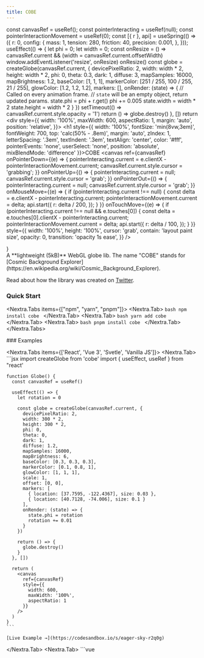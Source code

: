 ```yaml
---
title: COBE
---
```



  const canvasRef = useRef();
  const pointerInteracting = useRef(null);
  const pointerInteractionMovement = useRef(0);
  const [{ r }, api] = useSpring(() => ({
    r: 0,
    config: {
      mass: 1,
      tension: 280,
      friction: 40,
      precision: 0.001,
    },
  }));
  useEffect(() => {
    let phi = 0;
    let width = 0;
    const onResize = () => canvasRef.current && (width = canvasRef.current.offsetWidth)
    window.addEventListener('resize', onResize)
    onResize()
    const globe = createGlobe(canvasRef.current, {
      devicePixelRatio: 2,
      width: width * 2,
      height: width * 2,
      phi: 0,
      theta: 0.3,
      dark: 1,
      diffuse: 3,
      mapSamples: 16000,
      mapBrightness: 1.2,
      baseColor: [1, 1, 1],
      markerColor: [251 / 255, 100 / 255, 21 / 255],
      glowColor: [1.2, 1.2, 1.2],
      markers: [],
      onRender: (state) => {
        // Called on every animation frame.
        // `state` will be an empty object, return updated params.
        state.phi = phi + r.get()
        phi += 0.005
        state.width = width * 2
        state.height = width * 2
      }
    })
    setTimeout(() => canvasRef.current.style.opacity = '1')
    return () => globe.destroy()
  }, [])
  return <div style={{
    width: '100%',
    maxWidth: 600,
    aspectRatio: 1,
    margin: 'auto',
    position: 'relative',
  }}>
    <h1 style={{
      width: '100%',
      fontSize: 'min(8vw,3em)',
      fontWeight: 700,
      top: 'calc(50% - .8em)',
      margin: 'auto',
      zIndex: 1, 
      letterSpacing: '.3em',
      textIndent: '.3em',
      textAlign: 'center',
      color: '#fff',
      pointerEvents: 'none',
      userSelect: 'none',
      position: 'absolute',
      mixBlendMode: 'difference'
    }}>COBE</h1>
    <canvas
      ref={canvasRef}
      onPointerDown={(e) => {
        pointerInteracting.current =
          e.clientX - pointerInteractionMovement.current;
        canvasRef.current.style.cursor = 'grabbing';
      }}
      onPointerUp={() => {
        pointerInteracting.current = null;
        canvasRef.current.style.cursor = 'grab';
      }}
      onPointerOut={() => {
        pointerInteracting.current = null;
        canvasRef.current.style.cursor = 'grab';
      }}
      onMouseMove={(e) => {
        if (pointerInteracting.current !== null) {
          const delta = e.clientX - pointerInteracting.current;
          pointerInteractionMovement.current = delta;
          api.start({
            r: delta / 200,
          });
        }
      }}
      onTouchMove={(e) => {
        if (pointerInteracting.current !== null && e.touches[0]) {
          const delta = e.touches[0].clientX - pointerInteracting.current;
          pointerInteractionMovement.current = delta;
          api.start({
            r: delta / 100,
          });
        }
      }}
      style={{
        width: '100%',
        height: '100%',
        cursor: 'grab',
        contain: 'layout paint size',
        opacity: 0,
        transition: 'opacity 1s ease',
      }}
    />
  </div>
}

<Cobe/>

<div style={{ textAlign: 'center' }}>
  A **lightweight (5kB)** WebGL globe lib. The name "COBE" stands for [Cosmic Background Explorer](https://en.wikipedia.org/wiki/Cosmic_Background_Explorer).

  Read about how the library was created on [Twitter](https://twitter.com/shuding_/status/1475916082875666441).
<div style={{ marginTop: 100 }}/>

### Quick Start

</div>

<Nextra.Tabs items={["npm", "yarn", "pnpm"]}>
  <Nextra.Tab>
    ```bash
    npm install cobe
    ```
  </Nextra.Tab>
  <Nextra.Tab>
    ```bash
    yarn add cobe
    ```
  </Nextra.Tab>
  <Nextra.Tab>
    ```bash
    pnpm install cobe
    ```
  </Nextra.Tab>
</Nextra.Tabs>


<div style={{ textAlign: 'center' }}>
### Examples
</div>

<Nextra.Tabs items={['React', 'Vue 3', 'Svetle', 'Vanilla JS']}>
  <Nextra.Tab>
    ```jsx
    import createGlobe from 'cobe'
    import { useEffect, useRef } from "react'

    function Globe() {
      const canvasRef = useRef()

      useEffect(() => {
        let rotation = 0

        const globe = createGlobe(canvasRef.current, {
          devicePixelRatio: 2,
          width: 300 * 2,
          height: 300 * 2,
          phi: 0,
          theta: 0,
          dark: 1,
          diffuse: 1.2,
          mapSamples: 16000,
          mapBrightness: 6,
          baseColor: [0.3, 0.3, 0.3],
          markerColor: [0.1, 0.8, 1],
          glowColor: [1, 1, 1],
          scale: 1,
          offset: [0, 0],
          markers: [
            { location: [37.7595, -122.4367], size: 0.03 },
            { location: [40.7128, -74.006], size: 0.1 }
          ],
          onRender: (state) => {
            state.phi = rotation
            rotation += 0.01
          }
        })

        return () => {
          globe.destroy()
        }
      }, [])

      return (
        <canvas
          ref={canvasRef}
          style={{
            width: 600,
            maxWidth: '100%',
            aspectRatio: 1
          }}
        />
      )
    }
    ```

    [Live Example →](https://codesandbox.io/s/eager-sky-r2q0g)
  </Nextra.Tab>
  <Nextra.Tab>
    ```vue
    <script setup>
      import { ref, onMounted, onUnmounted } from 'vue'
      import createGlobe from 'cobe'

      const el = ref()
      const rotation = ref(0)
      
      let globe

      onMounted(() => {
        globe = createGlobe(el.value, {
          devicePixelRatio: 2,
          width: 300 * 2,
          height: 300 * 2,
          phi: 0,
          theta: 0,
          dark: 1,
          diffuse: 1.2,
          mapSamples: 16000,
          mapBrightness: 6,
          baseColor: [0.3, 0.3, 0.3],
          markerColor: [0.1, 0.8, 1],
          glowColor: [1, 1, 1],
          markers: [
            { location: [37.7595, -122.4367], size: 0.03 },
            { location: [40.7128, -74.006], size: 0.1 },
          ],
          onRender: (state) => {
            state.phi = rotation.value
            rotation.value += 0.01
          },
        })
      })

      onUnmounted(() => {
        globe.destroy()
      })
    </script>

    <template>
      <canvas :style="{ width: '300px', height: '300px' }" ref="el"></canvas>
    </template>
    ```

    [Live Example →](https://stackblitz.com/edit/vitejs-vite-l5a8xk?file=src/App.vue)
  </Nextra.Tab>
  <Nextra.Tab>
    ```svelte
    <script>
      import { onMount, onDestroy } from 'svelte'
      import createGlobe from 'cobe'

      let canvas
      let rotation = 0
      let globe

      onMount(() => {
        globe = createGlobe(canvas.value, {
          devicePixelRatio: 2,
          width: 300 * 2,
          height: 300 * 2,
          phi: 0,
          theta: 0,
          dark: 1,
          diffuse: 1.2,
          mapSamples: 16000,
          mapBrightness: 6,
          baseColor: [0.3, 0.3, 0.3],
          markerColor: [0.1, 0.8, 1],
          glowColor: [1, 1, 1],
          markers: [
            { location: [37.7595, -122.4367], size: 0.03 },
            { location: [40.7128, -74.006], size: 0.1 }
          ],
          onRender: state => {
            state.phi = rotation
            rotation += 0.01
          }
        })
      })

      onDestroy(() => {
        globe.destroy()
      })
    </script>
    
    <canvas bind:this={canvas} style="width: 300px; height: 300px" />
    ```

    [Live Example →](https://codesandbox.io/s/great-visvesvaraya-78yf6?file=/App.svelte)
  </Nextra.Tab>
  <Nextra.Tab>
    ```html filename="html"
    <canvas
      id="cobe"
      style="width: 300px; height: 300px"
      width="600"
      height="600"
    ></canvas>
    ```

    ```js filename="js"
    import createGlobe from 'cobe'

    let rotation = 0
    let canvas = document.getElementById('cobe')

    const globe = createGlobe(canvas, {
      devicePixelRatio: 2,
      width: 300 * 2,
      height: 300 * 2,
      phi: 0,
      theta: 0,
      dark: 1,
      diffuse: 1.2,
      mapSamples: 16000,
      mapBrightness: 6,
      baseColor: [0.3, 0.3, 0.3],
      markerColor: [0.1, 0.8, 1],
      glowColor: [1, 1, 1],
      markers: [
        { location: [37.7595, -122.4367], size: 0.03 },
        { location: [40.7128, -74.006], size: 0.1 }
      ],
      onRender: (state) => {
        state.phi = rotation
        rotation += 0.03
      }
    })
    ```

    [Live Example →](https://codesandbox.io/s/peaceful-gwen-m579y)
  </Nextra.Tab>
</Nextra.Tabs>
